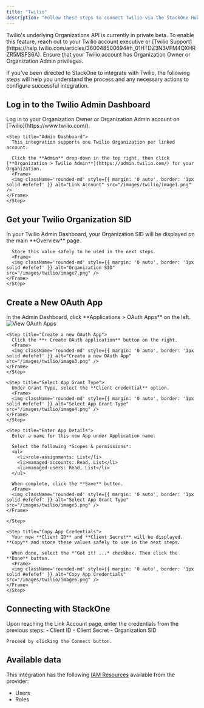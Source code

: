 ```yaml
---
title: "Twilio"
description: "Follow these steps to connect Twilio via the StackOne Hub successfully."
---
```



<Warning>
  Twilio's underlying Organizations API is currently in private beta. To enable this feature, reach out to your Twilio account executive or [Twilio Support](https://help.twilio.com/articles/360048500694#h_01HTDZ3N3VFM4QXHRZR5MSFS6A). 
</Warning>

<Warning>
  Ensure that your Twilio account has Organization Owner or Organization Admin privileges.
</Warning>

If you've been directed to StackOne to integrate with Twilio, the following steps will help you understand the process and any necessary actions to configure successful integration.

## Log in to the Twilio Admin Dashboard

<Steps>
    <Step title="Log In">
      Log in to your Organization Owner or Organization Admin account on [Twilio](https://www.twilio.com/).
    </Step>

    <Step title="Admin Dashboard">
      This integration supports one Twilio Organization per linked account.

      Click the **Admin** drop-down in the top right, then click [**Organization > Twilio Admin**](https://admin.twilio.com/) for your Organization.
      <Frame>
      <img className='rounded-md' style={{ margin: '0 auto', border: '1px solid #efefef' }} alt="Link Account" src="/images/twilio/image1.png" />
    </Frame>
    </Step>
</Steps>

## Get your Twilio Organization SID

<Steps>
    <Step title="Organization SID">
      In your Twilio Admin Dashboard, your Organization SID will be displayed on the main **Overview** page.

      Store this value safely to be used in the next steps.
      <Frame>
      <img className='rounded-md' style={{ margin: '0 auto', border: '1px solid #efefef' }} alt="Organization SID" src="/images/twilio/image7.png" />
    </Frame>
    </Step>
</Steps>

## Create a New OAuth App
<Steps>
  <Step title="View OAuth Apps">
      In the Admin Dashboard, click **Applications > OAuth Apps** on the left.
      <Frame>
      <img className='rounded-md' style={{ margin: '0 auto', border: '1px solid #efefef' }} alt="View OAuth Apps" src="/images/twilio/image2.png" />
    </Frame>
    </Step>

    <Step title="Create a new OAuth App">
      Click the **+ Create OAuth application** button on the right.
      <Frame>
      <img className='rounded-md' style={{ margin: '0 auto', border: '1px solid #efefef' }} alt="Create a new OAuth App" src="/images/twilio/image3.png" />
    </Frame>
    </Step>

    <Step title="Select App Grant Type">
      Under Grant Type, select the **Client credential** option.
      <Frame>
      <img className='rounded-md' style={{ margin: '0 auto', border: '1px solid #efefef' }} alt="Select App Grant Type" src="/images/twilio/image4.png" />
    </Frame>
    </Step>

    <Step title="Enter App Details">
      Enter a name for this new App under Application name.

      Select the following *Scopes & permissions*:
      <ul>
        <li>role-assignments: List</li>
        <li>managed-accounts: Read, List</li>
        <li>managed-users: Read, List</li>
      </ul>

      When complete, click the **Save** button.
      <Frame>
      <img className='rounded-md' style={{ margin: '0 auto', border: '1px solid #efefef' }} alt="Select App Grant Type" src="/images/twilio/image5.png" />
    </Frame>

    </Step>

    <Step title="Copy App Credentials">
      Your new **Client ID** and **Client Secret** will be displayed. **Copy** and store these values safely to use in the next steps.

      When done, select the *"Got it! ...* checkbox. Then click the **Done** button.
      <Frame>
      <img className='rounded-md' style={{ margin: '0 auto', border: '1px solid #efefef' }} alt="Copy App Credentials" src="/images/twilio/image6.png" />
    </Frame>
    </Step>
</Steps>

## Connecting with StackOne

<Steps>
  <Step title="Enter Credentials">
    Upon reaching the Link Account page, enter the credentials from the previous steps:
    - Client ID
    - Client Secret
    - Organization SID

    Proceed by clicking the Connect button.

  </Step>
</Steps>

<IntegrationFooter />

## Available data

This integration has the following [IAM Resources](https://docs.stackone.com/reference/iam_list_users) available from the provider:
<ul>
  <li>Users</li>
  <li>Roles</li>
</ul>